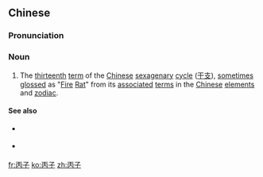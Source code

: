 ==Chinese==
{{zh-forms|{{nowrap|3rd [[heavenly stem]]}}<br>([[fishtail]])|{{nowrap|1st [[earthly branch]]}}<br>([[child]])}}
{{wikipedia|Chinese sexagenary cycle}}
{{wikipedia|Rat (zodiac)|Rat in the Chinese zodiac}}

===Pronunciation===
{{zh-pron
|m=bǐngzǐ
|c=bing2 zi2
|mn=qz:péng-chír/xm,zz:péng-chú/qz,xm:piáⁿ-chí/zz:piáⁿ-chú
|cat=n
}}

===Noun===
{{zh-noun}}

# The [[thirteenth]] [[term]] of the [[Chinese]] [[sexagenary]] [[cycle]] ([[干支]]), [[sometimes]] [[gloss]]ed as "[[fire|Fire]] [[rat|Rat]]" from its [[associate]]d [[term]]s in the [[Chinese]] [[element]]s and [[zodiac]].

====See also====
* {{sense|preceding term}} {{zh-l|乙亥}}
* {{sense|next term}} {{zh-l|丁丑}}

[[fr:丙子]]
[[ko:丙子]]
[[zh:丙子]]
